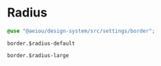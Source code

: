 
<Meta title="Styles/Radius" />

# Radius

```scss
@use "@aeiou/design-system/src/settings/border";
```

`border.$radius-default`

<div className="radius radius--default"></div>

`border.$radius-large`

<div className="radius radius--large"></div>
